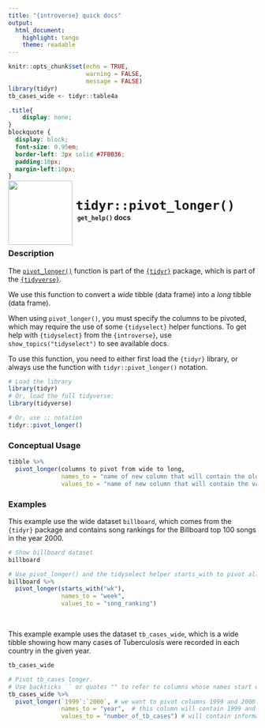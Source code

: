 ```yaml
---
title: "{introverse} quick docs"
output: 
  html_document:
    highlight: tango
    theme: readable
---
```



```r
knitr::opts_chunk$set(echo = TRUE, 
                      warning = FALSE, 
                      message = FALSE)
library(tidyr)
tb_cases_wide <- tidyr::table4a
```

```css
.title{
    display: none;
}
blockquote {
  display: block;
  font-size: 0.95em;
  border-left: 3px solid #7FB036;
  padding:10px;
  margin-left:10px;
}
```

<div>
<br>
 <img src = "logo.png" style = "float:left;height:130px;margin-top:-30px;">
 <span style = "font-weight:bold;font-size:30px;"> 
  &nbsp;<code>tidyr::pivot_longer()</code>
 </span>
 <br>
 <b>&nbsp;&nbsp;&nbsp;<code>get_help()</code> docs</b>
</div>
<br>

### Description

The [`pivot_longer()`](https://tidyr.tidyverse.org/reference/pivot_longer.html) function is part of the [`{tidyr}`](https://tidyr.tidyverse.org/) package, which is part of the [`{tidyverse}`](https://www.tidyverse.org/).

We use this function to convert a _wide_ tibble (data frame) into a _long_ tibble (data frame). 

When using `pivot_longer()`, you must specify the columns to be pivoted, which may require the use of some `{tidyselect}` helper functions. To get help with `{tidyselect}` from the `{introverse}`, use `show_topics("tidyselect")` to see available docs.

To use this function, you need to either first load the `{tidyr}` library, or always use the function with `tidyr::pivot_longer()` notation.

```r
# Load the library
library(tidyr)
# Or, load the full tidyverse:
library(tidyverse)

# Or, use :: notation
tidyr::pivot_longer()
```


### Conceptual Usage 

```r
tibble %>% 
  pivot_longer(columns to pivot from wide to long,
               names_to = "name of new column that will contain the old column names",
               values_to = "name of new column that will contain the values from the old columns")

```

### Examples

This example use the wide dataset `billboard`, which comes from the `{tidyr}` package and contains song rankings for the Billboard top 100 songs in the year 2000.


```r
# Show billboard dataset
billboard
```

```r
# Use pivot_longer() and the tidyselect helper starts_with to pivot all columns that start with "wk"
billboard %>%
  pivot_longer(starts_with("wk"),
               names_to = "week", 
               values_to = "song_ranking")
```

<br>

This example example uses the dataset `tb_cases_wide`, which is a wide tibble showing how many cases of Tuberculosis were recorded in each country in the given year.

```r
tb_cases_wide
```

```r
# Pivot tb_cases longer.
# Use backticks `` or quotes "" to refer to columns whose names start with a number
tb_cases_wide %>% 
  pivot_longer(`1999`:`2000`, # we want to pivot columns 1999 and 2000
               names_to = "year",  # this column will contain 1999 and 2000
               values_to = "number_of_tb_cases") # will contain information previously in columns 1999 and 2000
```
